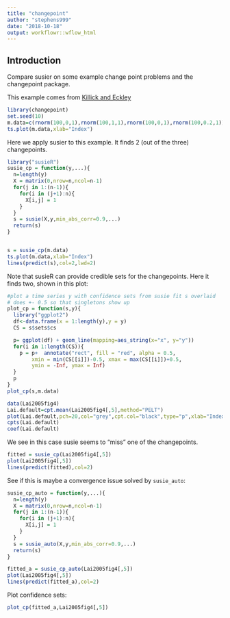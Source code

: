 ```yaml
---
title: "changepoint"
author: "stephens999"
date: "2018-10-18"
output: workflowr::wflow_html
---
```


## Introduction

Compare susier on some example change point problems and the changepoint package.

This example comes from [Killick and Eckley](http://www.lancs.ac.uk/~killick/Pub/KillickEckley2011.pdf)
```r
library(changepoint)
set.seed(10)
m.data=c(rnorm(100,0,1),rnorm(100,1,1),rnorm(100,0,1),rnorm(100,0.2,1)) 
ts.plot(m.data,xlab="Index")
```

Here we apply susier to this example. It finds 2 (out of the three) changepoints.
```r
library("susieR")
susie_cp = function(y,...){
  n=length(y)
  X = matrix(0,nrow=n,ncol=n-1)
  for(j in 1:(n-1)){
    for(i in (j+1):n){
      X[i,j] = 1
    }
  }
  s = susie(X,y,min_abs_corr=0.9,...)
  return(s)
}


s = susie_cp(m.data)
ts.plot(m.data,xlab="Index")
lines(predict(s),col=2,lwd=2)
```

Note that susieR can provide credible sets for the changepoints.
Here it finds two, shown in this plot:
```r
#plot a time series y with confidence sets from susie fit s overlaid
# does +- 0.5 so that singletons show up
plot_cp = function(s,y){
  library("ggplot2")
  df<-data.frame(x = 1:length(y),y = y)
  CS = s$sets$cs

  p= ggplot(df) + geom_line(mapping=aes_string(x="x", y="y"))
  for(i in 1:length(CS)){
    p = p+  annotate("rect", fill = "red", alpha = 0.5, 
        xmin = min(CS[[i]])-0.5, xmax = max(CS[[i]])+0.5,
        ymin = -Inf, ymax = Inf) 
  }
  p
}
plot_cp(s,m.data)
```


```r
data(Lai2005fig4)
Lai.default=cpt.mean(Lai2005fig4[,5],method="PELT")
plot(Lai.default,pch=20,col="grey",cpt.col="black",type="p",xlab="Index") 
cpts(Lai.default)
coef(Lai.default)
```

We see in this case susie seems to "miss" one of the changepoints.
```r
fitted = susie_cp(Lai2005fig4[,5])
plot(Lai2005fig4[,5])
lines(predict(fitted),col=2)
```

See if this is maybe a convergence issue solved by `susie_auto`:
```r
susie_cp_auto = function(y,...){
  n=length(y)
  X = matrix(0,nrow=n,ncol=n-1)
  for(j in 1:(n-1)){
    for(i in (j+1):n){
      X[i,j] = 1
    }
  }
  s = susie_auto(X,y,min_abs_corr=0.9,...)
  return(s)
}

fitted_a = susie_cp_auto(Lai2005fig4[,5])
plot(Lai2005fig4[,5])
lines(predict(fitted_a),col=2)

```

Plot confidence sets:
```r
plot_cp(fitted_a,Lai2005fig4[,5])
```

